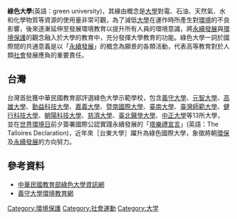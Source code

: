 {{Unreferenced | time=2013-12-14T19:32:20+00:00}}
'''綠色大學'''(英語：green university)，其緣由概念是[[大學|大學]]對電、石油、天然氣、水和化學物質等資源的使用量非常可觀，為了減低[[大學|大學]]在運作時所產生對[[環境|環境]]的不良影響，後來逐漸延伸至發展環境教育以提升所有人員的環境意識，將[[永續發展|永續發展]]與[[環境保護|環境保護]]的觀念融入於大學的教育中，充分發揮大學教育的功能。綠色大學一詞於國際間的共通意義是以「[[永續發展|永續發展]]」的概念為願景的各類活動，代表高等教育對於人類[[社會|社會]]發展應負的重要責任。

==台灣==
台灣首批獲中華民國教育部評選綠色大學示範學校，包含[[義守大學|義守大學]]、[[元智大學|元智大學]]、[[高雄大學|高雄大學]]、[[勤益科技大學|勤益科技大學]]、[[嘉義大學|嘉義大學]]、[[暨南國際大學|暨南國際大學]]、[[臺南大學|臺南大學]]、[[臺灣師範大學|臺灣師範大學]]、[[健行科技大學|健行科技大學]]、[[朝陽科技大學|朝陽科技大學]]、[[慈濟大學|慈濟大學]]、[[臺北醫學大學|臺北醫學大學]]、[[國立中正大學|中正大學]]等13所大學，並在[[世界環境日|世界環境日]]前夕簽署國際公認實踐永續發展的「[[塔樂禮宣言|塔樂禮宣言]]」(英語：The Talloires Declaration)，近年來［台東大學］躍升為綠色國際大學，象徵將朝[[環保|環保]]及[[永續發展|永續發展]]的方向努力。

==參考資料==
* [http://green.utrust.com.tw/disppagebox/EHRHP.aspx?ddsPageID=EHRHP 中華民國教育部綠色大學資訊網] {{Wayback|url=http://green.utrust.com.tw/disppagebox/EHRHP.aspx?ddsPageID=EHRHP |date=20100517050136 }}
*[http://www2.isu.edu.tw/interface/showpage.php?dept_mno=132&dept_id=0&page_id=7106 義守大學環境教育網] {{Wayback|url=http://www2.isu.edu.tw/interface/showpage.php?dept_mno=132&dept_id=0&page_id=7106 |date=20091012133309 }}


[[Category:環境保護|Category:環境保護]]
[[Category:社會運動|Category:社會運動]]
[[Category:大学|Category:大学]]